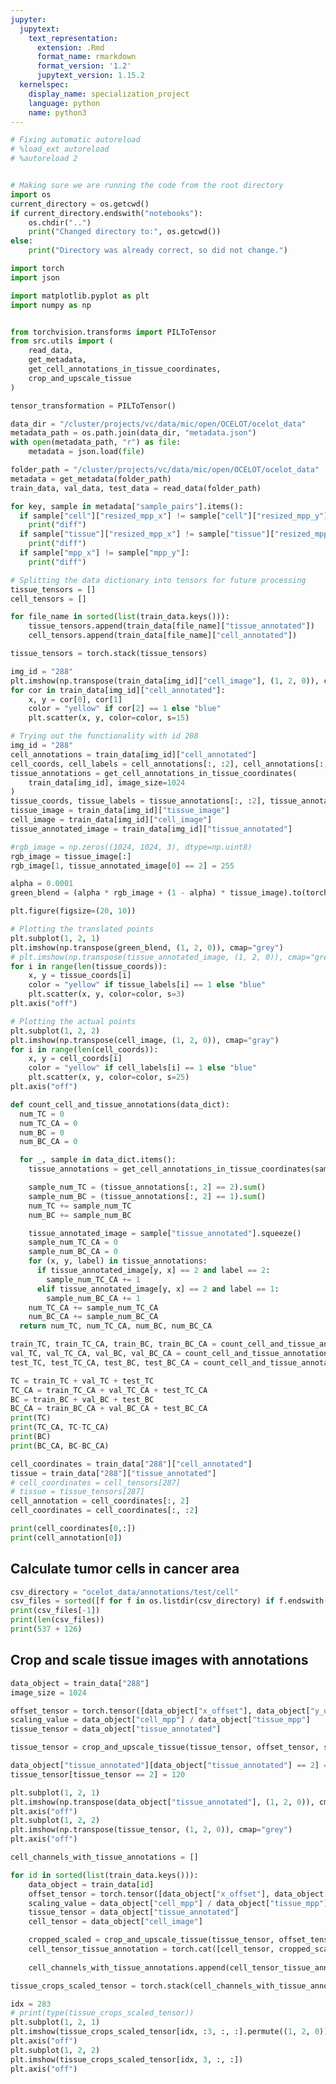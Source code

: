 ```yaml
---
jupyter:
  jupytext:
    text_representation:
      extension: .Rmd
      format_name: rmarkdown
      format_version: '1.2'
      jupytext_version: 1.15.2
  kernelspec:
    display_name: specialization_project
    language: python
    name: python3
---
```


```python
# Fixing automatic autoreload
# %load_ext autoreload
# %autoreload 2


# Making sure we are running the code from the root directory
import os 
current_directory = os.getcwd()
if current_directory.endswith("notebooks"):
    os.chdir("..")
    print("Changed directory to:", os.getcwd())
else:
    print("Directory was already correct, so did not change.")
```

```python
import torch
import json

import matplotlib.pyplot as plt
import numpy as np


from torchvision.transforms import PILToTensor
from src.utils import (
    read_data, 
    get_metadata,
    get_cell_annotations_in_tissue_coordinates,
    crop_and_upscale_tissue
)

tensor_transformation = PILToTensor()
```

```python
data_dir = "/cluster/projects/vc/data/mic/open/OCELOT/ocelot_data"
metadata_path = os.path.join(data_dir, "metadata.json")
with open(metadata_path, "r") as file:
    metadata = json.load(file)
```

```python
folder_path = "/cluster/projects/vc/data/mic/open/OCELOT/ocelot_data"
metadata = get_metadata(folder_path)
train_data, val_data, test_data = read_data(folder_path)
```

```python
for key, sample in metadata["sample_pairs"].items(): 
  if sample["cell"]["resized_mpp_x"] != sample["cell"]["resized_mpp_y"]: 
    print("diff")
  if sample["tissue"]["resized_mpp_x"] != sample["tissue"]["resized_mpp_y"]: 
    print("diff")
  if sample["mpp_x"] != sample["mpp_y"]: 
    print("diff")

```

```python
# Splitting the data dictionary into tensors for future processing
tissue_tensors = []
cell_tensors = []

for file_name in sorted(list(train_data.keys())):
    tissue_tensors.append(train_data[file_name]["tissue_annotated"])
    cell_tensors.append(train_data[file_name]["cell_annotated"])

tissue_tensors = torch.stack(tissue_tensors)
```

```python
img_id = "288"
plt.imshow(np.transpose(train_data[img_id]["cell_image"], (1, 2, 0)), cmap="grey")
for cor in train_data[img_id]["cell_annotated"]:
    x, y = cor[0], cor[1]
    color = "yellow" if cor[2] == 1 else "blue"
    plt.scatter(x, y, color=color, s=15)
```

```python
# Trying out the functionality with id 288
img_id = "288"
cell_annotations = train_data[img_id]["cell_annotated"]
cell_coords, cell_labels = cell_annotations[:, :2], cell_annotations[:, 2]
tissue_annotations = get_cell_annotations_in_tissue_coordinates(
    train_data[img_id], image_size=1024
)
tissue_coords, tissue_labels = tissue_annotations[:, :2], tissue_annotations[:, 2]
tissue_image = train_data[img_id]["tissue_image"]
cell_image = train_data[img_id]["cell_image"]
tissue_annotated_image = train_data[img_id]["tissue_annotated"]

#rgb_image = np.zeros((1024, 1024, 3), dtype=np.uint8)
rgb_image = tissue_image[:]
rgb_image[1, tissue_annotated_image[0] == 2] = 255

alpha = 0.0001
green_blend = (alpha * rgb_image + (1 - alpha) * tissue_image).to(torch.uint8)
```

```python
plt.figure(figsize=(20, 10)) 

# Plotting the translated points
plt.subplot(1, 2, 1)
plt.imshow(np.transpose(green_blend, (1, 2, 0)), cmap="grey")
# plt.imshow(np.transpose(tissue_annotated_image, (1, 2, 0)), cmap="grey", alpha=0.8)
for i in range(len(tissue_coords)): 
    x, y = tissue_coords[i]
    color = "yellow" if tissue_labels[i] == 1 else "blue"
    plt.scatter(x, y, color=color, s=3)
plt.axis("off")

# Plotting the actual points 
plt.subplot(1, 2, 2)
plt.imshow(np.transpose(cell_image, (1, 2, 0)), cmap="gray")
for i in range(len(cell_coords)): 
    x, y = cell_coords[i]
    color = "yellow" if cell_labels[i] == 1 else "blue"
    plt.scatter(x, y, color=color, s=25)
plt.axis("off")


```

```python
def count_cell_and_tissue_annotations(data_dict): 
  num_TC = 0
  num_TC_CA = 0
  num_BC = 0
  num_BC_CA = 0

  for _, sample in data_dict.items(): 
    tissue_annotations = get_cell_annotations_in_tissue_coordinates(sample, image_size=1024)

    sample_num_TC = (tissue_annotations[:, 2] == 2).sum()
    sample_num_BC = (tissue_annotations[:, 2] == 1).sum()
    num_TC += sample_num_TC
    num_BC += sample_num_BC

    tissue_annotated_image = sample["tissue_annotated"].squeeze()
    sample_num_TC_CA = 0
    sample_num_BC_CA = 0
    for (x, y, label) in tissue_annotations: 
      if tissue_annotated_image[y, x] == 2 and label == 2: 
        sample_num_TC_CA += 1
      elif tissue_annotated_image[y, x] == 2 and label == 1: 
        sample_num_BC_CA += 1
    num_TC_CA += sample_num_TC_CA
    num_BC_CA += sample_num_BC_CA
  return num_TC, num_TC_CA, num_BC, num_BC_CA

train_TC, train_TC_CA, train_BC, train_BC_CA = count_cell_and_tissue_annotations(train_data)
val_TC, val_TC_CA, val_BC, val_BC_CA = count_cell_and_tissue_annotations(val_data)
test_TC, test_TC_CA, test_BC, test_BC_CA = count_cell_and_tissue_annotations(test_data)

TC = train_TC + val_TC + test_TC
TC_CA = train_TC_CA + val_TC_CA + test_TC_CA
BC = train_BC + val_BC + test_BC
BC_CA = train_BC_CA + val_BC_CA + test_BC_CA
print(TC)
print(TC_CA, TC-TC_CA)
print(BC)
print(BC_CA, BC-BC_CA)
```

```python
cell_coordinates = train_data["288"]["cell_annotated"]
tissue = train_data["288"]["tissue_annotated"]
# cell_coordinates = cell_tensors[287]
# tissue = tissue_tensors[287]
cell_annotation = cell_coordinates[:, 2]
cell_coordinates = cell_coordinates[:, :2]
```

```python
print(cell_coordinates[0,:])
print(cell_annotation[0])
```

## Calculate tumor cells in cancer area

```python
csv_directory = "ocelot_data/annotations/test/cell"
csv_files = sorted([f for f in os.listdir(csv_directory) if f.endswith(".csv")])
print(csv_files[-1])
print(len(csv_files))
print(537 + 126)
```

## Crop and scale tissue images with annotations

```python
data_object = train_data["288"]
image_size = 1024

offset_tensor = torch.tensor([data_object["x_offset"], data_object["y_offset"]]) * image_size
scaling_value = data_object["cell_mpp"] / data_object["tissue_mpp"]
tissue_tensor = data_object["tissue_annotated"]

tissue_tensor = crop_and_upscale_tissue(tissue_tensor, offset_tensor, scaling_value)

data_object["tissue_annotated"][data_object["tissue_annotated"] == 2] = 120
tissue_tensor[tissue_tensor == 2] = 120

plt.subplot(1, 2, 1)
plt.imshow(np.transpose(data_object["tissue_annotated"], (1, 2, 0)), cmap="grey")
plt.axis("off")
plt.subplot(1, 2, 2)
plt.imshow(np.transpose(tissue_tensor, (1, 2, 0)), cmap="grey")
plt.axis("off")


```

```python

cell_channels_with_tissue_annotations = []

for id in sorted(list(train_data.keys())):
    data_object = train_data[id]
    offset_tensor = torch.tensor([data_object["x_offset"], data_object["y_offset"]]) * image_size
    scaling_value = data_object["cell_mpp"] / data_object["tissue_mpp"]
    tissue_tensor = data_object["tissue_annotated"]
    cell_tensor = data_object["cell_image"]

    cropped_scaled = crop_and_upscale_tissue(tissue_tensor, offset_tensor, scaling_value)
    cell_tensor_tissue_annotation = torch.cat([cell_tensor, cropped_scaled], 0)
    
    cell_channels_with_tissue_annotations.append(cell_tensor_tissue_annotation)

tissue_crops_scaled_tensor = torch.stack(cell_channels_with_tissue_annotations)
```

```python
idx = 283
# print(type(tissue_crops_scaled_tensor))
plt.subplot(1, 2, 1)
plt.imshow(tissue_crops_scaled_tensor[idx, :3, :, :].permute((1, 2, 0)))
plt.axis("off")
plt.subplot(1, 2, 2)
plt.imshow(tissue_crops_scaled_tensor[idx, 3, :, :])
plt.axis("off")
```
